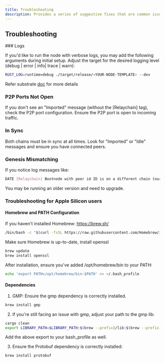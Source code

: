 ```yaml
---
title: Troubleshooting
description: Provides a series of suggestive fixes that are common issues when starting a Tangle node.
---
```



## Troubleshooting

<Callout>
### Logs

If you'd like to run the node with verbose logs, you may add the following arguments during initial setup. Adjust the target for the desired logging level (debug | error | info| trace | warn):

```bash
RUST_LOG=runtime=debug ./target/release/<YOUR-NODE-TEMPLATE> --dev
```

Refer substrate [doc](https://docs.substrate.io/test/debug/) for more details

</Callout>

### P2P Ports Not Open

If you don't see an "Imported" message (without the [Relaychain] tag), check the P2P port configuration. Ensure the P2P port is open to incoming traffic.

### In Sync

Both chains must be in sync at all times. Look for "Imported" or "Idle" messages and ensure you have connected peers.

### Genesis Mismatching

If you notice log messages like:

```bash
DATE [Relaychain] Bootnode with peer id ID is on a different chain (our genesis: 0x3f5... theirs: 0x45j...)
```

You may be running an older version and need to upgrade.

### Troubleshooting for Apple Silicon users

#### Homebrew and PATH Configuration

If you haven't installed Homebrew: https://brew.sh/

```bash
/bin/bash -c "$(curl -fsSL https://raw.githubusercontent.com/Homebrew/install/master/install.sh)"
```

Make sure Homebrew is up-to-date, install openssl

```bash
brew update
brew install openssl
```

After installation, ensure you've added /opt/homebrew/bin to your PATH:

```bash
echo 'export PATH=/opt/homebrew/bin:$PATH' >> ~/.bash_profile
```

#### Dependencies

1. GMP: Ensure the gmp dependency is correctly installed.

```bash
brew install gmp
```

2. If you're still facing an issue with gmp, adjust your path to the gmp lib:

```bash
cargo clean
export LIBRARY_PATH=$LIBRARY_PATH:$(brew --prefix)/lib:$(brew --prefix)/opt/gmp/lib
```

Add the above export to your bash_profile as well.

3. Ensure the Protobuf dependency is correctly installed:

```bash
brew install protobuf
```
